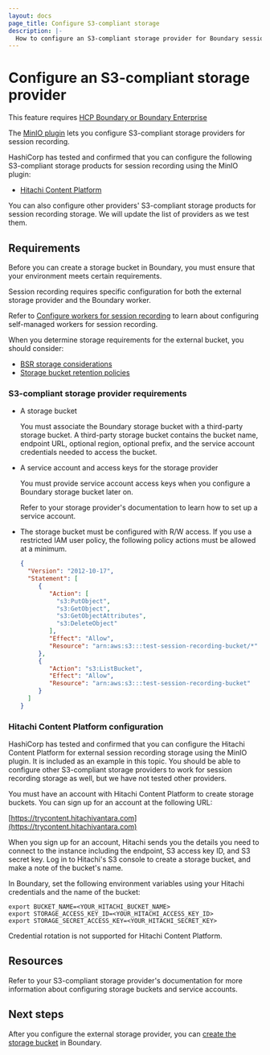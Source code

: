 ```yaml
---
layout: docs
page_title: Configure S3-compliant storage
description: |-
  How to configure an S3-compliant storage provider for Boundary session recording.
---
```


# Configure an S3-compliant storage provider

<EnterpriseAlert product="boundary">This feature requires <a href="https://www.hashicorp.com/products/boundary">HCP Boundary or Boundary Enterprise</a></EnterpriseAlert>

The [MinIO plugin](https://github.com/hashicorp/boundary-plugin-minio/) lets you configure S3-compliant storage providers for session recording.

HashiCorp has tested and confirmed that you can configure the following S3-compliant storage products for session recording using the MinIO plugin:

- [Hitachi Content Platform](#hitachi-content-platform-configuration)

You can also configure other providers' S3-compliant storage products for session recording storage.
We will update the list of providers as we test them.

## Requirements

Before you can create a storage bucket in Boundary, you must ensure that your environment meets certain requirements.

Session recording requires specific configuration for both the external storage provider and the Boundary worker.

Refer to [Configure workers for session recording](/boundary/docs/configuration/session-recording/configure-worker-storage) to learn about configuring self-managed workers for session recording.

When you determine storage requirements for the external bucket, you should consider:

- [BSR storage considerations](/boundary/docs/configuration/session-recording#storage-considerations)
- [Storage bucket retention policies](/boundary/docs/configuration/session-recording/configure-storage-policy)

### S3-compliant storage provider requirements

- A storage bucket

   You must associate the Boundary storage bucket with a third-party storage bucket. A third-party storage bucket contains the bucket name, endpoint URL, optional region, optional prefix, and the service account credentials needed to access the bucket.

- A service account and access keys for the storage provider

   You must provide service account access keys when you configure a Boundary storage bucket later on.

   Refer to your storage provider's documentation to learn how to set up a service account.

- The storage bucket must be configured with R/W access. If you use a
  restricted IAM user policy, the following policy actions must be allowed at a minimum.

   ```json
   {
     "Version": "2012-10-17",
     "Statement": [
        {
           "Action": [
             "s3:PutObject",
             "s3:GetObject",
             "s3:GetObjectAttributes",
             "s3:DeleteObject"
           ],
           "Effect": "Allow",
           "Resource": "arn:aws:s3:::test-session-recording-bucket/*"
        },
        {
           "Action": "s3:ListBucket",
           "Effect": "Allow",
           "Resource": "arn:aws:s3:::test-session-recording-bucket"
        }
     ]
   }
   ```

### Hitachi Content Platform configuration

HashiCorp has tested and confirmed that you can configure the Hitachi Content Platform for external session recording storage using the MinIO plugin.
It is included as an example in this topic.
You should be able to configure other S3-compliant storage providers to work for session recording storage as well, but we have not tested other providers.

You must have an account with Hitachi Content Platform to create storage buckets.
You can sign up for an account at the following URL:

[https://trycontent.hitachivantara.com](https://trycontent.hitachivantara.com)

When you sign up for an account, Hitachi sends you the details you need to connect to the instance including the endpoint, S3 access key ID, and S3 secret key.
Log in to Hitachi's S3 console to create a storage bucket, and make a note of the bucket's name.

In Boundary, set the following environment variables using your Hitachi credentials and the name of the bucket:

```
export BUCKET_NAME=<YOUR_HITACHI_BUCKET_NAME>
export STORAGE_ACCESS_KEY_ID=<YOUR_HITACHI_ACCESS_KEY_ID>
export STORAGE_SECRET_ACCESS_KEY=<YOUR_HITACHI_SECRET_KEY>
```

<Note>

Credential rotation is not supported for Hitachi Content Platform.

</Note>

## Resources

Refer to your S3-compliant storage provider's documentation for more information about configuring storage buckets and service accounts.

## Next steps

After you configure the external storage provider, you can [create the storage bucket](/boundary/docs/configuration/session-recording/create-storage-bucket) in Boundary.
